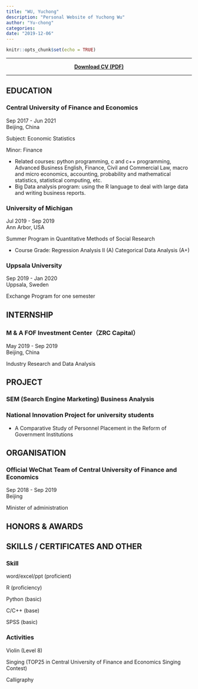 ```yaml
---
title: "WU, Yuchong"
description: "Personal Website of Yuchong Wu"
author: "Yu-chong"
categories:
date: "2019-12-06"
---
```


```r
knitr::opts_chunk$set(echo = TRUE)
```

***

<center>

[**Download CV (PDF)**](简历_吴宇翀_中央财经大学_经济统计学.pdf)

</center>

***

## EDUCATION

### Central University of Finance and Economics

<div align="right">Sep 2017 - Jun 2021</div>

<div align="right">Beijing, China</div>

Subject: Economic Statistics

Minor: Finance

+ Related courses: python programming, c and c++ programming, Advanced Business English, Finance, Civil and Commercial Law, macro and micro economics, accounting, probability and mathematical statistics, statistical computing, etc.
+ Big Data analysis program: using the R language to deal with large data and  writing business reports.

### University of Michigan

<div align="right">Jul 2019 - Sep 2019</div>

<div align="right">Ann Arbor, USA</div>

Summer Program in Quantitative Methods of Social Research

+ Course Grade: Regression Analysis II (A) Categorical Data Analysis (A+)

### Uppsala University

<div align="right">Sep 2019 - Jan 2020</div>

<div align="right">Uppsala, Sweden</div>

Exchange Program for one semester

## INTERNSHIP

### M & A FOF Investment Center（ZRC Capital） 

<div align="right">May 2019 - Sep 2019</div>

<div align="right">Beijing, China</div>

Industry Research and Data Analysis


## PROJECT

### SEM (Search Engine Marketing) Business Analysis

### National Innovation Project for university students

+ A Comparative Study of Personnel Placement in the Reform of Government Institutions


## ORGANISATION

### Official WeChat Team of Central University of Finance and Economics

<div align="right">Sep 2018 - Sep 2019</div>

<div align="right">Beijing</div>

Minister of administration

## HONORS & AWARDS



##  SKILLS / CERTIFICATES AND OTHER

### Skill

word/excel/ppt (proficient)

R (proficiency)

Python (basic)

C/C++ (base)  

SPSS (basic)

### Activities

Violin (Level 8)  

Singing (TOP25 in Central University of Finance and Economics Singing Contest)  

Calligraphy